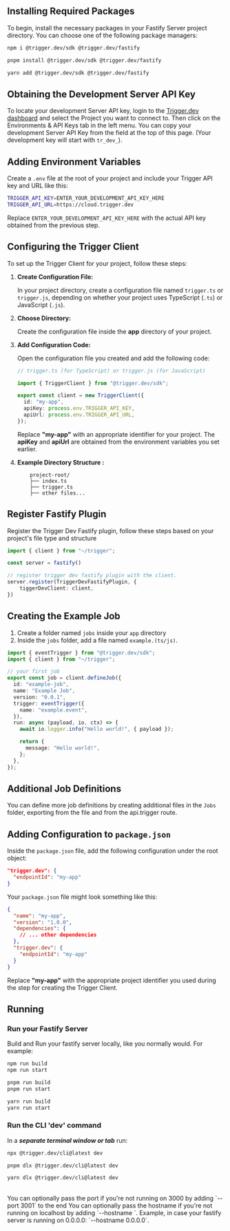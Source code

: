 ## Installing Required Packages

To begin, install the necessary packages in your Fastify Server project directory. You can choose one of the following package managers:

<CodeGroup>

```bash npm
npm i @trigger.dev/sdk @trigger.dev/fastify
```

```bash pnpm
pnpm install @trigger.dev/sdk @trigger.dev/fastify
```

```bash yarn
yarn add @trigger.dev/sdk @trigger.dev/fastify
```

</CodeGroup>

## Obtaining the Development Server API Key

To locate your development Server API key, login to the [Trigger.dev
dashboard](https://cloud.trigger.dev) and select the Project you want to
connect to. Then click on the Environments & API Keys tab in the left menu.
You can copy your development Server API Key from the field at the top of this page.
(Your development key will start with `tr_dev_`).

## Adding Environment Variables

Create a `.env` file at the root of your project and include your Trigger API key and URL like this:

```bash
TRIGGER_API_KEY=ENTER_YOUR_DEVELOPMENT_API_KEY_HERE
TRIGGER_API_URL=https://cloud.trigger.dev
```

Replace `ENTER_YOUR_DEVELOPMENT_API_KEY_HERE` with the actual API key obtained from the previous step.

## Configuring the Trigger Client

To set up the Trigger Client for your project, follow these steps:

1. **Create Configuration File:**

   In your project directory, create a configuration file named `trigger.ts` or `trigger.js`, depending on whether your project uses TypeScript (`.ts`) or JavaScript (`.js`).

2. **Choose Directory:**

   Create the configuration file inside the **app** directory of your project.

3. **Add Configuration Code:**

   Open the configuration file you created and add the following code:

   ```typescript app/trigger.(ts/js)
   // trigger.ts (for TypeScript) or trigger.js (for JavaScript)

   import { TriggerClient } from "@trigger.dev/sdk";

   export const client = new TriggerClient({
     id: "my-app",
     apiKey: process.env.TRIGGER_API_KEY,
     apiUrl: process.env.TRIGGER_API_URL,
   });
   ```

   Replace **"my-app"** with an appropriate identifier for your project. The **apiKey** and **apiUrl** are obtained from the environment variables you set earlier.

4. **Example Directory Structure :**

   ```
       project-root/
       ├── index.ts
       ├── trigger.ts
       ├── other files...
   ```

## Register Fastify Plugin

Register the Trigger Dev Fastify plugin, follow these steps based on your project's file type and structure


```typescript index.(ts/js)
import { client } from "~/trigger";

const server = fastify()

// register trigger dev fastify plugin with the client.
server.register(TriggerDevFastifyPlugin, {
    tiggerDevClient: client,
})
```

## Creating the Example Job

1. Create a folder named `jobs` inside your `app` directory
2. Inside the `jobs` folder, add a file named `example.(ts/js)`.

<CodeGroup>

```typescript app/jobs/example.server.(ts/js)
import { eventTrigger } from "@trigger.dev/sdk";
import { client } from "~/trigger";

// your first job
export const job = client.defineJob({
  id: "example-job",
  name: "Example Job",
  version: "0.0.1",
  trigger: eventTrigger({
    name: "example.event",
  }),
  run: async (payload, io, ctx) => {
    await io.logger.info("Hello world!", { payload });

    return {
      message: "Hello world!",
    };
  },
});
```

</CodeGroup>

## Additional Job Definitions

You can define more job definitions by creating additional files in the `Jobs` folder, exporting from the file and from the api.trigger route.

## Adding Configuration to `package.json`

Inside the `package.json` file, add the following configuration under the root object:

```json
"trigger.dev": {
  "endpointId": "my-app"
}
```

Your `package.json` file might look something like this:

```json
{
  "name": "my-app",
  "version": "1.0.0",
  "dependencies": {
    // ... other dependencies
  },
  "trigger.dev": {
    "endpointId": "my-app"
  }
}
```

Replace **"my-app"** with the appropriate project identifier you used during the step for creating the Trigger Client.

## Running

### Run your Fastify Server

Build and Run your fastify server locally, like you normally would. For example:

<CodeGroup>

```bash npm
npm run build
npm run start
```

```bash pnpm
pnpm run build
pnpm run start
```

```bash yarn
yarn run build
yarn run start
```

</CodeGroup>

### Run the CLI 'dev' command

In a **_separate terminal window or tab_** run:

<CodeGroup>

```bash npm
npx @trigger.dev/cli@latest dev
```

```bash pnpm
pnpm dlx @trigger.dev/cli@latest dev
```

```bash yarn
yarn dlx @trigger.dev/cli@latest dev
```

</CodeGroup>
<br />
<Note>
  You can optionally pass the port if you're not running on 3000 by adding
  `--port 3001` to the end
</Note>

<Note>
  You can optionally pass the hostname if you're not running on localhost by adding
  `--hostname <host>`. Example, in case your fastify server is running on 0.0.0.0: `--hostname 0.0.0.0`.
</Note>

